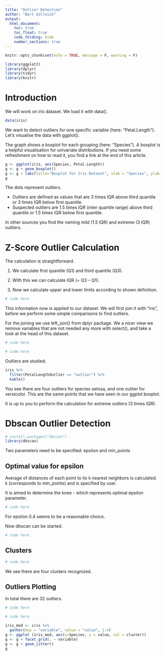```yaml
---
title: "Outlier Detection"
author: "Bert Gollnick"
output: 
  html_document:
    toc: true
    toc_float: true
    code_folding: hide
    number_sections: true
---
```


```r
knitr::opts_chunk$set(echo = TRUE, message = F, warning = F)
```

```r
library(ggplot2)
library(dplyr)
library(tidyr)
library(knitr)
```


# Introduction

We will work on iris dataset. We load it with data().

```r
data(iris)
```

We want to detect outliers for one specific variable (here: “Petal.Length”). Let’s visualise the data with ggplot(). 

The graph shows a boxplot for each grouping (here: “Species”). A boxplot is a helpful visualisation for univariate distributions. If you need some refreshment on how to read it, you find a link at the end of this article.

```r
g <- ggplot(iris, aes(Species, Petal.Length))
g <- g + geom_boxplot()
g <- g + labs(title="Boxplot for Iris Dataset", xlab = "Species", ylab = "Petal Length [cm]")
g
```

The dots represent outliers.

- Outliers are defined as values that are 3 times IQR above third quantile or 3 times IQR below first quantile.
- Suspected outliers are 1.5 times IQR (inter quartile range) above third quantile or 1.5 times IQR below first quantile.

In other sources you find the naming mild (1.5 IQR) and extreme (3 IQR) outliers.

# Z-Score Outlier Calculation

The calculation is straightforward.

1. We calculate first quantile (Q1) and third quantile (Q3).

2. With this we can calculate IQR (= Q3 – Q1).

3. Now we calculate upper and lower limits according to shown definition.

```r
# code here
```

This information now is applied to our dataset. We will first join it with “iris”, before we perform some simple comparisons to find outliers.

For the joining we use left_join() from dplyr package. We a nicer view we remove variables that are not needed any more with select(), and take a look at the head of this dataset.

```r
# code here
```

```r
# code here
```

Outliers are studied.

```r
iris %>% 
  filter(PetalLengthOutlier == "outlier") %>% 
  kable()
```

You see there are four outliers for species setosa, and one outlier for versicolor. This are the same points that we have seen in our ggplot boxplot.

It is up to you to perform the calculation for extreme outliers (3 times IQR).

# Dbscan Outlier Detection

```r
# install.packages("dbscan")
library(dbscan)
```

Two parameters need to be specified: epsilon and min_points

## Optimal value for epsilon

Average of distances of each point to its k nearest neighbors is calculated. k (corresponds to min_points) and is specified by user.

It is aimed to determine the knee - which represents optimal epsilon parameter.

```r
# code here
```
 
 For epsilon 0.4 seems to be a reasonable choice.
 
 Now dbscan can be started.
 
```r
# code here
```

## Clusters
 
```r
# code here
```
 
We see there are four clusters recognized.

## Outliers Plotting

In total there are 32 outliers.
 
```r
# code here
```
 
```r
# code here
```
 
```r
iris_mod <- iris %>% 
  gather(key = "variable", value = "value", 1:4)
g <- ggplot (iris_mod, aes(x=Species, y = value, col = cluster))
g <- g + facet_grid(. ~ variable)
g <- g + geom_jitter()
g
```


 